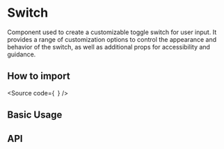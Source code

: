 

<Meta of={Stories} />

# Switch

Component used to create a customizable toggle switch for user input. 
It provides a range of customization options to control the appearance and behavior of the switch, 
as well as additional props for accessibility and guidance.

## How to import

<Source
  code={`
`}
/>

## Basic Usage

<Canvas of={Stories.Base} />

## API

<ArgTypes of={Stories} />
